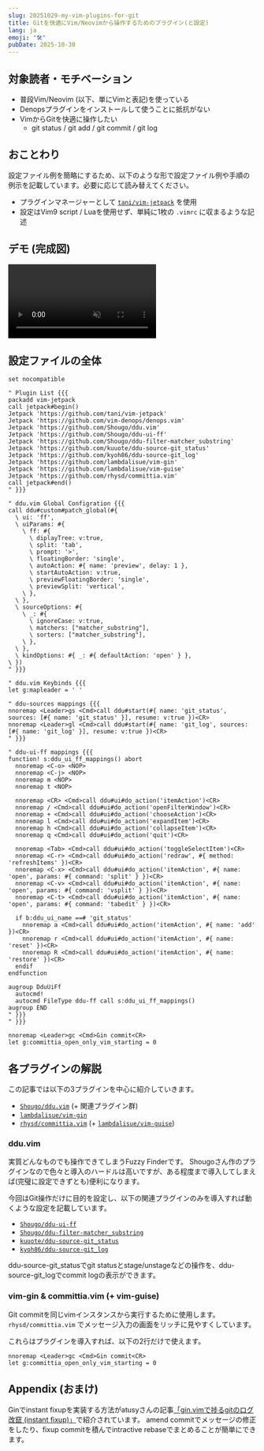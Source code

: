 ```yaml
---
slug: 20251029-my-vim-plugins-for-git
title: Gitを快適にVim/Neovimから操作するためのプラグイン(と設定)
lang: ja
emoji: "🛠"
pubDate: 2025-10-30
---
```


## 対象読者・モチベーション

* 普段Vim/Neovim (以下、単にVimと表記)を使っている
* Denopsプラグインをインストールして使うことに抵抗がない
* VimからGitを快適に操作したい
    * git status / git add / git commit / git log

## おことわり

設定ファイル例を簡略にするため、以下のような形で設定ファイル例や手順の例示を記載しています。必要に応じて読み替えてください。

* プラグインマネージャーとして [`tani/vim-jetpack`](https://github.com/tani/vim-jetpack) を使用
* 設定はVim9 script / Luaを使用せず、単純に1枚の `.vimrc` に収まるような記述

## デモ (完成図)

<video controls muted autoplay transition:persist>
  <source src="https://media.cleanshot.cloud/media/16481/bbI5cvwqQtUvDl87NtmdwjJOVmPp6EtXKumsrHVO.mp4?Expires=1761816486&Signature=oyCv-1Lm0sh4CCSeLDAygWi1eHyplw2Zh2JTJc6ZR9BxnO802Qdt935amKHYq1LMt1yPZAtgHtuFemnE~7f9Wl3wzUtmcUaGDso6pqlD6-K~jODnutNlHMZwB3Bwe-COZxFLWobIXVu-Vr2TYb3KZrXjW-omEAO4O3NoZtstsOxmV3gtPwKi1uY4-K8bGK-qRR6KsBO43a0CDU8I44SZAgSIwEzTpgSAkBYJFRWzS7tTVOPvMXzRd5Av0NawlG90Fic4wiLNxXX1wo7vQWabnE~qsDuQDkUOnZZD10OxOSu1vuy66RWCGWOncj7exX4q74-ebr93sM0pGeY4QX8TsQ__&Key-Pair-Id=K269JMAT9ZF4GZ" type="video/mp4" />
</video>

## 設定ファイルの全体

```vim
set nocompatible

" Plugin List {{{
packadd vim-jetpack
call jetpack#begin()
Jetpack 'https://github.com/tani/vim-jetpack'
Jetpack 'https://github.com/vim-denops/denops.vim'
Jetpack 'https://github.com/Shougo/ddu.vim'
Jetpack 'https://github.com/Shougo/ddu-ui-ff'
Jetpack 'https://github.com/Shougo/ddu-filter-matcher_substring'
Jetpack 'https://github.com/kuuote/ddu-source-git_status'
Jetpack 'https://github.com/kyoh86/ddu-source-git_log'
Jetpack 'https://github.com/lambdalisue/vim-gin'
Jetpack 'https://github.com/lambdalisue/vim-guise'
Jetpack 'https://github.com/rhysd/committia.vim'
call jetpack#end()
" }}}

" ddu.vim Global Configration {{{
call ddu#custom#patch_global(#{
  \ ui: 'ff',
  \ uiParams: #{
    \ ff: #{
      \ diplayTree: v:true,        
      \ split: 'tab',
      \ prompt: '>',
      \ floatingBorder: 'single',
      \ autoAction: #{ name: 'preview', delay: 1 },
      \ startAutoAction: v:true,
      \ previewFloatingBorder: 'single',
      \ previewSplit: 'vertical',
    \ },
  \ },
  \ sourceOptions: #{
    \ _: #{
      \ ignoreCase: v:true,
      \ matchers: ["matcher_substring"],
      \ sorters: ["matcher_substring"],
    \ },
  \ },
  \ kindOptions: #{ _: #{ defaultAction: 'open' } },
\ })
" }}}

" ddu.vim Keybinds {{{
let g:mapleader = ' '

" ddu-sources mappings {{{
nnoremap <Leader>gs <Cmd>call ddu#start(#{ name: 'git_status', sources: [#{ name: 'git_status' }], resume: v:true })<CR>
nnoremap <Leader>gl <Cmd>call ddu#start(#{ name: 'git_log', sources: [#{ name: 'git_log' }], resume: v:true })<CR>
" }}}

" ddu-ui-ff mappings {{{
function! s:ddu_ui_ff_mappings() abort
  nnoremap <C-o> <NOP>
  nnoremap <C-j> <NOP>
  nnoremap m <NOP>
  nnoremap t <NOP>

  nnoremap <CR> <Cmd>call ddu#ui#do_action('itemAction')<CR>
  nnoremap / <Cmd>call ddu#ui#do_action('openFilterWindow')<CR>
  nnoremap + <Cmd>call ddu#ui#do_action('chooseAction')<CR>
  nnoremap l <Cmd>call ddu#ui#do_action('expandItem')<CR>
  nnoremap h <Cmd>call ddu#ui#do_action('collapseItem')<CR>
  nnoremap q <Cmd>call ddu#ui#do_action('quit')<CR>

  nnoremap <Tab> <Cmd>call ddu#ui#do_action('toggleSelectItem')<CR>
  nnoremap <C-r> <Cmd>call ddu#ui#do_action('redraw', #{ method: 'refreshItems' })<CR>
  nnoremap <C-x> <Cmd>call ddu#ui#do_action('itemAction', #{ name: 'open', params: #{ command: 'split' } })<CR>
  nnoremap <C-v> <Cmd>call ddu#ui#do_action('itemAction', #{ name: 'open', params: #{ command: 'vsplit' } })<CR>
  nnoremap <C-t> <Cmd>call ddu#ui#do_action('itemAction', #{ name: 'open', params: #{ command: 'tabedit' } })<CR>

  if b:ddu_ui_name ==# 'git_status'
    nnoremap a <Cmd>call ddu#ui#do_action('itemAction', #{ name: 'add' })<CR>
    nnoremap r <Cmd>call ddu#ui#do_action('itemAction', #{ name: 'reset' })<CR>
    nnoremap R <Cmd>call ddu#ui#do_action('itemAction', #{ name: 'restore' })<CR>
  endif
endfunction

augroup DduUiFf
  autocmd!
  autocmd FileType ddu-ff call s:ddu_ui_ff_mappings()
augroup END
" }}}
" }}}

nnoremap <Leader>gc <Cmd>Gin commit<CR>
let g:committia_open_only_vim_starting = 0
```

## 各プラグインの解説

この記事では以下の3プラグインを中心に紹介していきます。

* [`Shougo/ddu.vim`](https://github.com/Shougo/ddu.vim) (+ 関連プラグイン群)
* [`lambdalisue/vim-gin`](https://github.com/lambdalisue/vim-gin)
* [`rhysd/committia.vim`](https://github.com/rhysd/committia.vim) (+ [`lambdalisue/vim-guise`](https://github.com/lambdalisue/vim-guise))

### ddu.vim

実質どんなものでも操作できてしまうFuzzy Finderです。
Shougoさん作のプラグインなので色々と導入のハードルは高いですが、ある程度まで導入してしまえば(完璧に設定できずとも)便利になります。

今回はGit操作だけに目的を設定し、以下の関連プラグインのみを導入すれば動くような設定を記載しています。

* [`Shougo/ddu-ui-ff`](https://github.com/Shougo/ddu-ui-ff)
* [`Shougo/ddu-filter-matcher_substring`](https://github.com/Shougo/ddu-filter-matcher_substring)
* [`kuuote/ddu-source-git_status`](https://github.com/kuuote/ddu-source-git_status)
* [`kyoh86/ddu-source-git_log`](https://github.com/kyoh86/ddu-source-git_log)

ddu-source-git_statusでgit statusとstage/unstageなどの操作を、ddu-source-git_logでcommit logの表示ができます。

###  vim-gin & committia.vim (\+ vim-guise)

Git commitを同じvimインスタンスから実行するために使用します。
`rhysd/committia.vim` でメッセージ入力の画面をリッチに見やすくしています。

これらはプラグインを導入すれば、以下の2行だけで使えます。

```vim
nnoremap <Leader>gc <Cmd>Gin commit<CR>
let g:committia_open_only_vim_starting = 0
```

## Appendix (おまけ)

Ginでinstant fixupを実装する方法がatusyさんの記事[「gin.vimで捗るgitのログ改竄 (instant fixup)」](https://blog.atusy.net/2024/03/15/instant-fixup-with-gin-vim/)で紹介されています。
amend commitでメッセージの修正をしたり、fixup commitを積んでintractive rebaseでまとめることが簡単にできます。
